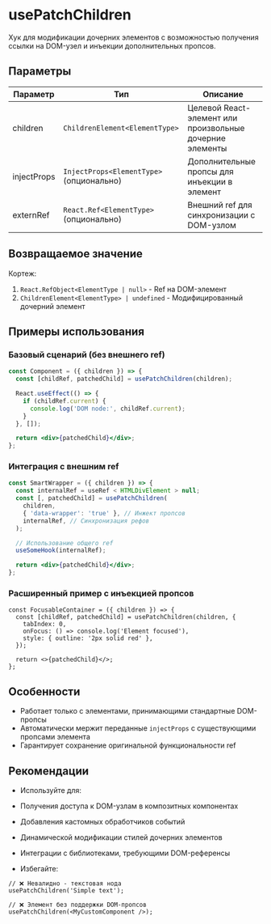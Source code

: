 <Overview>

# usePatchChildren

Хук для модификации дочерних элементов с возможностью получения ссылки на DOM-узел и инъекции дополнительных пропсов.

</Overview>

## Параметры

| Параметр    | Тип                                      | Описание                                                 |
| ----------- | ---------------------------------------- | -------------------------------------------------------- |
| children    | `ChildrenElement<ElementType>`           | Целевой React-элемент или произвольные дочерние элементы |
| injectProps | `InjectProps<ElementType>` (опционально) | Дополнительные пропсы для инъекции в элемент             |
| externRef   | `React.Ref<ElementType>` (опционально)   | Внешний ref для синхронизации с DOM-узлом                |

## Возвращаемое значение

Кортеж:

1. `React.RefObject<ElementType | null>` - Ref на DOM-элемент
2. `ChildrenElement<ElementType> | undefined` - Модифицированный дочерний элемент

## Примеры использования

### Базовый сценарий (без внешнего ref)

```jsx
const Component = ({ children }) => {
  const [childRef, patchedChild] = usePatchChildren(children);

  React.useEffect(() => {
    if (childRef.current) {
      console.log('DOM node:', childRef.current);
    }
  }, []);

  return <div>{patchedChild}</div>;
};
```

### Интеграция с внешним ref

```jsx
const SmartWrapper = ({ children }) => {
  const internalRef = useRef < HTMLDivElement > null;
  const [, patchedChild] = usePatchChildren(
    children,
    { 'data-wrapper': 'true' }, // Инжект пропсов
    internalRef, // Синхронизация рефов
  );

  // Использование общего ref
  useSomeHook(internalRef);

  return <div>{patchedChild}</div>;
};
```

### Расширенный пример с инъекцией пропсов

```tsx
const FocusableContainer = ({ children }) => {
  const [childRef, patchedChild] = usePatchChildren(children, {
    tabIndex: 0,
    onFocus: () => console.log('Element focused'),
    style: { outline: '2px solid red' },
  });

  return <>{patchedChild}</>;
};
```

## Особенности

- Работает только с элементами, принимающими стандартные DOM-пропсы
- Автоматически мержит переданные `injectProps` с существующими пропсами элемента
- Гарантирует сохранение оригинальной функциональности ref

## Рекомендации

- Используйте для:
- Получения доступа к DOM-узлам в композитных компонентах
- Добавления кастомных обработчиков событий
- Динамической модификации стилей дочерних элементов
- Интеграции с библиотеками, требующими DOM-референсы

- Избегайте:

```tsx
// ❌ Невалидно - текстовая нода
usePatchChildren('Simple text');

// ❌ Элемент без поддержки DOM-пропсов
usePatchChildren(<MyCustomComponent />);
```
